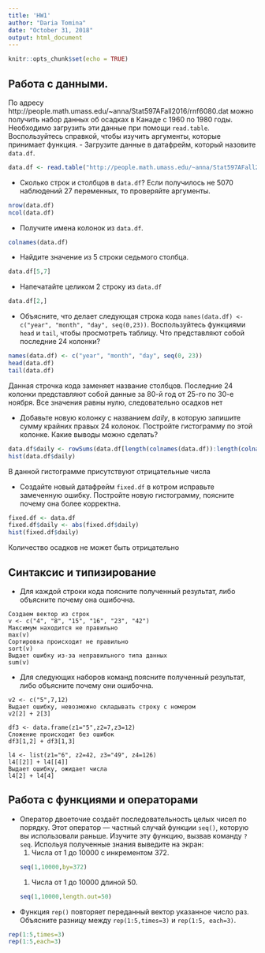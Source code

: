 ```yaml
---
title: 'HW1'
author: "Daria Tomina"
date: "October 31, 2018"
output: html_document
---
```


```r
knitr::opts_chunk$set(echo = TRUE)
```

## Работа с данными.
По адресу http://people.math.umass.edu/~anna/Stat597AFall2016/rnf6080.dat можно получить набор данных об осадках в Канаде с 1960 по 1980 годы. Необходимо загрузить эти данные при помощи ``read.table``. Воспользуйтесь справкой, чтобы изучить аргументы, которые принимает функция. 
- Загрузите данные в датафрейм, который назовите ``data.df``.
```r
data.df <- read.table("http://people.math.umass.edu/~anna/Stat597AFall2016/rnf6080.dat", header = TRUE)
```

- Сколько строк и столбцов в ``data.df``? Если получилось не 5070 наблюдений 27 переменных, то проверяйте аргументы.
```r
nrow(data.df)
ncol(data.df)
```

- Получите имена колонок из ``data.df``.
```r
colnames(data.df)
```

- Найдите значение из 5 строки седьмого столбца.
```r
data.df[5,7]
```

- Напечатайте целиком 2 строку из ``data.df``
```r
data.df[2,]
```

- Объясните, что делает следующая строка кода ``names(data.df) <- c("year", "month", "day", seq(0,23))``. Воспользуйтесь функциями ``head`` и ``tail``, чтобы просмотреть таблицу. Что представляют собой последние 24 колонки?
```r
names(data.df) <- c("year", "month", "day", seq(0, 23))
head(data.df)
tail(data.df)
```
Данная строчка кода заменяет название столбцов. Последние 24 колонки представляют собой данные за 80-й год от 25-го по 30-е ноября. Все значения равны нулю, следовательно осадков нет

- Добавьте новую колонку с названием *daily*, в которую запишите сумму крайних правых 24 колонок. Постройте гистограмму по этой колонке. Какие выводы можно сделать?
```r
data.df$daily <- rowSums(data.df[length(colnames(data.df)):length(colnames(data.df))-23])
hist(data.df$daily)
```
В данной гистограмме присутствуют отрицательные числа

- Создайте новый датафрейм ``fixed.df`` в котром исправьте замеченную ошибку. Постройте новую гистограмму, поясните почему она более корректна.
```r
fixed.df <- data.df
fixed.df$daily <- abs(fixed.df$daily)
hist(fixed.df$daily)
```
Количество осадков не может быть отрицательно


## Синтаксис и типизирование
* Для каждой строки кода поясните полученный результат, либо объясните почему она ошибочна.
```
Создаем вектор из строк
v <- c("4", "8", "15", "16", "23", "42")
Максимум находится не правильно
max(v)
Сортировка происходит не правильно
sort(v)
Выдает ошибку из-за неправильного типа данных
sum(v)
```
* Для следующих наборов команд поясните полученный результат, либо объясните почему они ошибочна.
```
v2 <- c("5",7,12)
Выдает ошибку, невозможно складывать строку с номером
v2[2] + 2[3]

df3 <- data.frame(z1="5",z2=7,z3=12)
Сложение происходит без ошибок
df3[1,2] + df3[1,3]

l4 <- list(z1="6", z2=42, z3="49", z4=126)
l4[[2]] + l4[[4]]
Выдает ошибку, ожидает числа
l4[2] + l4[4]
```

## Работа с функциями и операторами
* Оператор двоеточие создаёт последовательность целых чисел по порядку. Этот оператор — частный случай функции ``seq()``, которую вы использовали раньше. Изучите эту функцию, вызвав команду ``?seq``. Испольуя полученные знания выведите на экран:
    1. Числа от 1 до 10000 с инкрементом 372. 
```r
seq(1,10000,by=372)
```
    
    1. Числа от 1 до 10000 длиной 50.
```r
seq(1,10000,length.out=50)
```
    
* Функция ``rep()`` повторяет переданный вектор указанное число раз. Объясните разницу между ``rep(1:5,times=3)`` и ``rep(1:5, each=3)``.
```r
rep(1:5,times=3)
rep(1:5,each=3)
```
